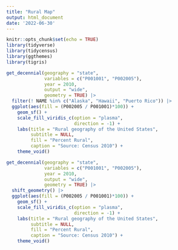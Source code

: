 ```yaml
---
title: "Rural Map"
output: html_document
date: '2022-06-30'
---
```


```r
knitr::opts_chunk$set(echo = TRUE)
library(tidyverse)
library(tidycensus)
library(ggthemes)
library(tigris)
```

```r
get_decennial(geography = "state", 
              variables = c("P001001", "P002005"), 
              year = 2010, 
              output = "wide", 
              geometry = TRUE) |> 
  filter(! NAME %in% c("Alaska", "Hawaii", "Puerto Rico")) |> 
  ggplot(aes(fill = (P002005 / P001001)*100)) + 
    geom_sf() + 
    scale_fill_viridis_c(option = "plasma", 
                         direction = -1) + 
    labs(title = "Rural geography of the United States", 
         subtitle = NULL,
         fill = "Percent Rural", 
         caption = "Source: Census 2010") + 
    theme_void()
```

```r
get_decennial(geography = "state", 
              variables = c("P001001", "P002005"), 
              year = 2010, 
              output = "wide", 
              geometry = TRUE) |> 
  shift_geometry() |> 
  ggplot(aes(fill = (P002005 / P001001)*100)) + 
    geom_sf() + 
    scale_fill_viridis_c(option = "plasma", 
                         direction = -1) + 
    labs(title = "Rural geography of the United States", 
         subtitle = NULL,
         fill = "Percent Rural", 
         caption = "Source: Census 2010") + 
    theme_void()
```

